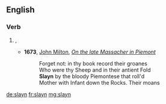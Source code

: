 ==English==

===Verb===
{{head|en}}

# {{obsolete spelling of|slain|lang=en}}, {{en-past of|slay}}
#* '''1673''', [[w:John Milton|John Milton]], ''[[s:On the late Massacher in Piemont|On the late Massacher in Piemont]]''
#*: Forget not: in thy book record their groanes
#*: Who were thy Sheep and in their antient Fold
#*: '''Slayn''' by the bloody Piemontese that roll'd
#*: Mother with Infant down the Rocks. Their moans

[[de:slayn]]
[[fr:slayn]]
[[mg:slayn]]